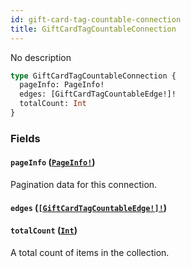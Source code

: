 ```yaml
---
id: gift-card-tag-countable-connection
title: GiftCardTagCountableConnection
---
```


No description

```graphql
type GiftCardTagCountableConnection {
  pageInfo: PageInfo!
  edges: [GiftCardTagCountableEdge!]!
  totalCount: Int
}
```

### Fields

#### `pageInfo` ([`PageInfo!`](../../../developer/api-reference/objects/page-info))

Pagination data for this connection.

#### `edges` ([`[GiftCardTagCountableEdge!]!`](../../../developer/api-reference/objects/gift-card-tag-countable-edge))

#### `totalCount` ([`Int`](../../../developer/api-reference/scalars/int))

A total count of items in the collection.
